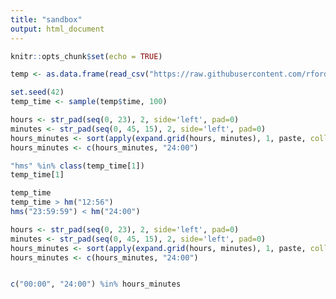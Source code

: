 ```yaml
---
title: "sandbox"
output: html_document
---
```


```r
knitr::opts_chunk$set(echo = TRUE)
```

```r
temp <- as.data.frame(read_csv("https://raw.githubusercontent.com/rfordatascience/tidytuesday/master/data/2018/2018-10-30/r_downloads_year.csv")) %>% mutate_if(is.character, factor)

```

```r
set.seed(42)
temp_time <- sample(temp$time, 100)

hours <- str_pad(seq(0, 23), 2, side='left', pad=0)
minutes <- str_pad(seq(0, 45, 15), 2, side='left', pad=0)
hours_minutes <- sort(apply(expand.grid(hours, minutes), 1, paste, collapse="."))
hours_minutes <- c(hours_minutes, "24:00")

"hms" %in% class(temp_time[1])
temp_time[1]

temp_time
temp_time > hm("12:56")
hms("23:59:59") < hm("24:00")
```

```r
hours <- str_pad(seq(0, 23), 2, side='left', pad=0)
minutes <- str_pad(seq(0, 45, 15), 2, side='left', pad=0)
hours_minutes <- sort(apply(expand.grid(hours, minutes), 1, paste, collapse=":"))
hours_minutes <- c(hours_minutes, "24:00")


c("00:00", "24:00") %in% hours_minutes
```
































